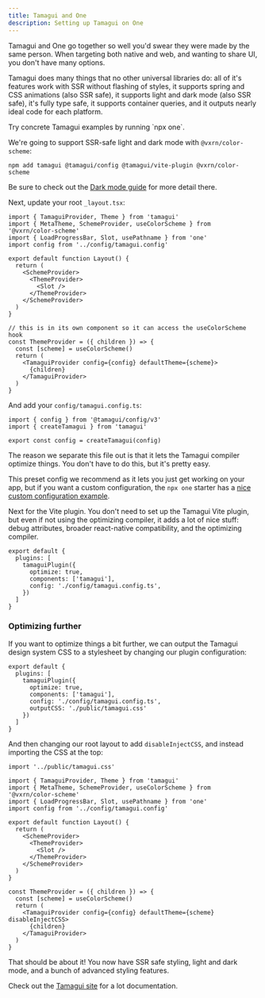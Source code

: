 ```yaml
---
title: Tamagui and One
description: Setting up Tamagui on One
---
```


Tamagui and One go together so well you'd swear they were made by the same person. When targeting both native and web, and wanting to share UI, you don't have many options.

Tamagui does many things that no other universal libraries do: all of it's features work with SSR without flashing of styles, it supports spring and CSS animations (also SSR safe), it supports light and dark mode (also SSR safe), it's fully type safe, it supports container queries, and it outputs nearly ideal code for each platform.

<Notice>
  Try concrete Tamagui examples by running `npx one`.
</Notice>

We're going to support SSR-safe light and dark mode with `@vxrn/color-scheme`:

```
npm add tamagui @tamagui/config @tamagui/vite-plugin @vxrn/color-scheme
```

Be sure to check out the [Dark mode guide](/docs/guides-dark-mode) for more detail there.

Next, update your root `_layout.tsx`:

```tsx fileName=app/_layout.tsx
import { TamaguiProvider, Theme } from 'tamagui'
import { MetaTheme, SchemeProvider, useColorScheme } from '@vxrn/color-scheme'
import { LoadProgressBar, Slot, usePathname } from 'one'
import config from '../config/tamagui.config'

export default function Layout() {
  return (
    <SchemeProvider>
      <ThemeProvider>
        <Slot />
      </ThemeProvider>
    </SchemeProvider>
  )
}

// this is in its own component so it can access the useColorScheme hook
const ThemeProvider = ({ children }) => {
  const [scheme] = useColorScheme()
  return (
    <TamaguiProvider config={config} defaultTheme={scheme}>
      {children}
    </TamaguiProvider>
  )
}
```

And add your `config/tamagui.config.ts`:

```tsx fileName=config/tamagui.config.ts
import { config } from '@tamagui/config/v3'
import { createTamagui } from 'tamagui'

export const config = createTamagui(config)
```

The reason we separate this file out is that it lets the Tamagui compiler optimize things. You don't have to do this, but it's pretty easy.

This preset config we recommend as it lets you just get working on your app, but if you want a custom configuration, the `npx one` starter has a [nice custom configuration example](https://github.com/onejs/one/blob/main/examples/one-tamagui/config/tamagui/tamagui.config.ts).

Next for the Vite plugin. You don't need to set up the Tamagui Vite plugin, but even if not using the optimizing compiler, it adds a lot of nice stuff: debug attributes, broader react-native compatibility, and the optimizing compiler.

```tsx fileName=vite.config.ts
export default {
  plugins: [
    tamaguiPlugin({
      optimize: true,
      components: ['tamagui'],
      config: './config/tamagui.config.ts',
    })
  ]
}
```

### Optimizing further

If you want to optimize things a bit further, we can output the Tamagui design system CSS to a stylesheet by changing our plugin configuration:

```tsx fileName=vite.config.ts
export default {
  plugins: [
    tamaguiPlugin({
      optimize: true,
      components: ['tamagui'],
      config: './config/tamagui.config.ts',
      outputCSS: './public/tamagui.css'
    })
  ]
}
```

And then changing our root layout to add `disableInjectCSS`, and instead importing the CSS at the top:

```tsx fileName=app/_layout.tsx
import '../public/tamagui.css'

import { TamaguiProvider, Theme } from 'tamagui'
import { MetaTheme, SchemeProvider, useColorScheme } from '@vxrn/color-scheme'
import { LoadProgressBar, Slot, usePathname } from 'one'
import config from '../config/tamagui.config'

export default function Layout() {
  return (
    <SchemeProvider>
      <ThemeProvider>
        <Slot />
      </ThemeProvider>
    </SchemeProvider>
  )
}

const ThemeProvider = ({ children }) => {
  const [scheme] = useColorScheme()
  return (
    <TamaguiProvider config={config} defaultTheme={scheme} disableInjectCSS>
      {children}
    </TamaguiProvider>
  )
}
```

That should be about it! You now have SSR safe styling, light and dark mode, and a bunch of advanced styling features.

Check out the [Tamagui site](https://tamagui.dev) for a lot documentation.
